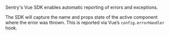 <Note>

Sentry's Vue SDK enables automatic reporting of errors and exceptions.

The SDK will capture the name and props state of the active component where the error was thrown. This is reported via Vue’s `config.errorHandler` hook.

</Note>

